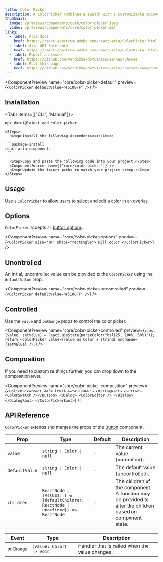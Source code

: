 ```yaml
---
title: Color Picker
description: A ColorPicker combines a swatch with a customizable popover for editing a color.
thumbnail:
  image: /previews/components/core/color-picker.jpeg
  video: /previews/components/core/color-picker.mp4
links:
  - label: Aria docs
    href: https://react-spectrum.adobe.com/react-aria/ColorPicker.html
  - label: Aria API Reference
    href: https://react-spectrum.adobe.com/react-aria/ColorPicker.html#props
  - label: Report an issue
    href: https://github.com/mehdibha/dotUI/issues/new/choose
  - label: Edit this page
    href: https://github.com/mehdibha/dotUI/tree/main/content/components/inputs/text-field.mdx?plain=1
---
```


<ComponentPreview
  name="core/color-picker-default"
  preview={`<ColorPicker defaultValue="#5100FF" />`}
/>

## Installation

<Tabs items={["CLI", "Manual"]}>
  <Tab value="CLI">
  
  ```package-install
npx dotui@latest add color-picker
```

  </Tab>
  <Tab value="manual">
  
    <Steps>
      <Step>Install the following dependencies:</Step>

    ```package-install
    react-aria-components
    ```

      <Step>Copy and paste the following code into your project.</Step>
      <ComponentSource name={["core/color-picker"]} />
      <Step>Update the import paths to match your project setup.</Step>
    </Steps>

  </Tab>
</Tabs>

## Usage

Use a `ColorPicker` to allow users to select and edit a color in an overlay.

## Options

`ColorPicker` accepts all [button options](/components/buttons/button#options).

<ComponentPreview
  name="core/color-picker-options"
  preview={`<ColorPicker size="sm" shape="rectangle">
  Fill color
</ColorPicker>`}
/>

## Unontrolled

An initial, uncontrolled value can be provided to the `ColorPicker` using the `defaultValue` prop.

<ComponentPreview
  name="core/color-picker-uncontrolled"
  preview={`<ColorPicker defaultValue="#5100FF" />`}
/>

## Controlled

Use the `value` and `onChange` props to control the color picker.

<ComponentPreview
  name="core/color-picker-controlled"
  preview={`const [value, setValue] = React.useState(parseColor("hsl(25, 100%, 50%)"));
return <ColorPicker value={value as Color & string} onChange={setValue} />;`}
/>

## Composition

If you need to customize things further, you can drop down to the composition level.

<ComponentPreview
  name="core/color-picker-composition"
  preview={`<ColorPickerRoot defaultValue="#5100FF">
    <DialogRoot>
      <Button><ColorSwatch /></Button>
      <Dialog>
        <ColorEditor />
      </Dialog>
    </DialogRoot>
  </ColorPickerRoot>`}
/>

## API Reference

`ColorPicker` extends and merges the props of the [Button](/components/buttons/button#api-reference) component.

| Prop           | Type                                                                                | Default | Description                                                                                               |
| -------------- | ----------------------------------------------------------------------------------- | ------- | --------------------------------------------------------------------------------------------------------- |
| `value`        | `string \| Color \| null`                                                           | -       | The current value (controlled).                                                                           |
| `defaultValue` | `string \| Color \| null`                                                           | -       | The default value (uncontrolled).                                                                         |
| `children`     | `ReactNode \| (values: T & {defaultChildren: ReactNode \| undefined}) => ReactNode` | -       | The children of the component. A function may be provided to alter the children based on component state. |

| Event      | Type                     | Description                                    |
| ---------- | ------------------------ | ---------------------------------------------- |
| `onChange` | `(value: Color) => void` | Handler that is called when the value changes. |
